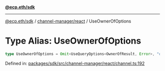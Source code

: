 [**@ecp.eth/sdk**](../../../index.mdx)

***

[@ecp.eth/sdk](/sdk-reference/index.mdx) / [channel-manager/react](/sdk-reference/channel-manager/react/index.mdx) / UseOwnerOfOptions

# Type Alias: UseOwnerOfOptions

```ts
type UseOwnerOfOptions = Omit<UseQueryOptions<OwnerOfResult, Error>, "queryKey" | "queryFn">;
```

Defined in: [packages/sdk/src/channel-manager/react/channel.ts:192](https://github.com/ecp-eth/comments-monorepo/blob/main/packages/sdk/src/channel-manager/react/channel.ts#L192)
